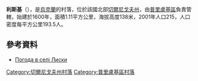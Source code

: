 {{coord|50|35|49|N|32|42|18|E|scale:100000|display=title}}

'''利斯基'''（{{lang-uk|Лиски}}），是[[烏克蘭|烏克蘭]]的村落，位於該國北部[[切爾尼戈夫州|切爾尼戈夫州]]，由[[普里盧基區|普里盧基區]]負責管轄，始建於1600年，面積1.11平方公里，海拔高度138米，2001年人口215，人口密度每平方公里193.5人。

==參考資料==
* [http://weather.in.ua/ua/chernigovskaja/13449 Погода в селі Лиски]{{Wayback|url=http://weather.in.ua/ua/chernigovskaja/13449 |date=20111220100229 }}

[[Category:切爾尼戈夫州村落|Category:切爾尼戈夫州村落]]
[[Category:普里盧基區村落|Category:普里盧基區村落]]


{{Chernihiv-geo-stub}}